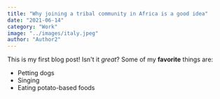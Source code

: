 ```yaml
---
title: "Why joining a tribal community in Africa is a good idea"
date: "2021-06-14"
category: "Work"
image: "../images/italy.jpeg"
author: "Author2"
---
```

This is my first blog post! Isn't it *great*?
Some of my **favorite** things are:
* Petting dogs
* Singing
* Eating potato-based foods